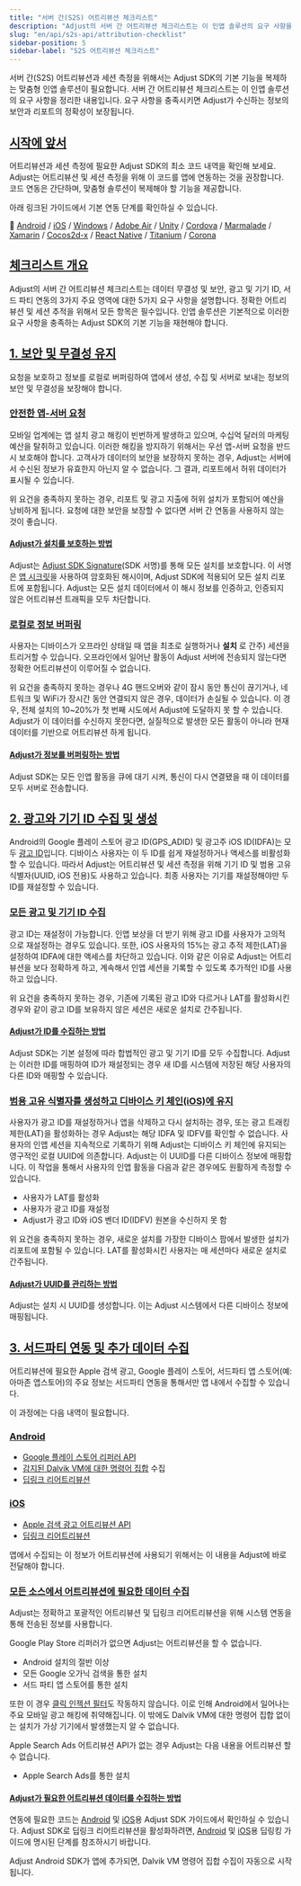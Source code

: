 ```yaml
---
title: "서버 간(S2S) 어트리뷰션 체크리스트"
description: "Adjust의 서버 간 어트리뷰션 체크리스트는 이 인앱 솔루션의 요구 사항을 정리한 내용입니다."
slug: "en/api/s2s-api/attribution-checklist"
sidebar-position: 5
sidebar-label: "S2S 어트리뷰션 체크리스트"
---
```

서버 간\(S2S\) 어트리뷰션과 세션 측정을 위해서는 Adjust SDK의 기본 기능을 복제하는 맞춤형 인앱 솔루션이 필요합니다. 서버 간 어트리뷰션 체크리스트는 이 인앱 솔루션의 요구 사항을 정리한 내용입니다. 요구 사항을 충족시키면 Adjust가 수신하는 정보의 보안과 리포트의 정확성이 보장됩니다.

[시작에 앞서](before-you-begin)
--------------------------

어트리뷰션과 세션 측정에 필요한 Adjust SDK의 최소 코드 내역을 확인해 보세요. Adjust는 어트리뷰션 및 세션 측정을 위해 이 코드를 앱에 연동하는 것을 권장합니다. 코드 연동은 간단하며, 맞춤형 솔루션이 복제해야 할 기능을 제공합니다.

아래 링크된 가이드에서 기본 연동 단계를 확인하실 수 있습니다.

📖    [Android](/en/sdk/android) / [iOS](/en/sdk/ios) / [Windows](/en/sdk/windows) / [Adobe Air](https://github.com/adjust/adobe_air_sdk#basic-integration) / [Unity](/en/sdk/unity) / [Cordova](https://github.com/adjust/cordova_sdk#basic-integration) / [Marmalade](https://github.com/adjust/marmalade_sdk#basic-integration) / [Xamarin](https://github.com/adjust/xamarin_sdk#basic-integration) / [Cocos2d\-x](https://github.com/adjust/cocos2dx_sdk#basic-integration) / [React Native](/en/sdk/react-native) / [Titanium](https://github.com/adjust/titanium_sdk#basic-integration) / [Corona](https://github.com/adjust/corona_sdk#basic-integration)

[체크리스트 개요](checklist-overview)
------------------------------

Adjust의 서버 간 어트리뷰션 체크리스트는 데이터 무결성 및 보안, 광고 및 기기 ID, 서드 파티 연동의 3가지 주요 영역에 대한 5가지 요구 사항을 설명합니다. 정확한 어트리뷰션 및 세션 추적을 위해서 모든 항목은 필수입니다. 인앱 솔루션은 기본적으로 이러한 요구 사항을 충족하는 Adjust SDK의 기본 기능을 재현해야 합니다.

[1\. 보안 및 무결성 유지](1-maintain-security-and-integrity)
-----------------------------------------------------

요청을 보호하고 정보를 로컬로 버퍼링하여 앱에서 생성, 수집 및 서버로 보내는 정보의 보안 및 무결성을 보장해야 합니다.

### [안전한 앱\-서버 요청](secure-app-to-server-requests)

모바일 업계에는 앱 설치 광고 해킹이 빈번하게 발생하고 있으며, 수십억 달러의 마케팅 예산을 탈취하고 있습니다. 이러한 해킹을 방지하기 위해서는 우선 앱\-서버 요청을 반드시 보호해야 합니다. 고객사가 데이터의 보안을 보장하지 못하는 경우, Adjust는 서버에서 수신된 정보가 유효한지 아닌지 알 수 없습니다. 그 결과, 리포트에서 허위 데이터가 표시될 수 있습니다.

위 요건을 충족하지 못하는 경우, 리포트 및 광고 지출에 허위 설치가 포함되어 예산을 낭비하게 됩니다. 요청에 대한 보안을 보장할 수 없다면 서버 간 연동을 사용하지 않는 것이 좋습니다.

#### [Adjust가 설치를 보호하는 방법](how-adjust-secures-installs)

Adjust는 [Adjust SDK Signature](https://help.adjust.com/en/article/sdk-signature)\(SDK 서명\)를 통해 모든 설치를 보호합니다. 이 서명은 [앱 시크릿](https://help.adjust.com/en/article/sdk-signature#what-is-an-app-secret)을 사용하여 암호화된 해시이며, Adjust SDK에 적용되어 모든 설치 리포트에 포함됩니다. Adjust는 모든 설치 데이터에서 이 해시 정보를 인증하고, 인증되지 않은 어트리뷰션 트래픽을 모두 차단합니다.

### [로컬로 정보 버퍼링](buffer-information-locally)

사용자는 디바이스가 오프라인 상태일 때 앱을 최초로 실행하거나 **설치** 로 간주\) 세션을 트리거할 수 있습니다. 오프라인에서 일어난 활동이 Adjust 서버에 전송되지 않는다면 정확한 어트리뷰션이 이루어질 수 없습니다.

위 요건을 충족하지 못하는 경우나 4G 핸드오버와 같이 잠시 동안 통신이 끊기거나, 네트워크 및 WiFi가 장시간 동안 연결되지 않은 경우, 데이터가 손실될 수 있습니다. 이 경우, 전체 설치의 10~20%가 첫 번째 시도에서 Adjust에 도달하지 못 할 수 있습니다. Adjust가 이 데이터를 수신하지 못한다면, 실질적으로 발생한 모든 활동이 아니라 현재 데이터를 기반으로 어트리뷰션 하게 됩니다.

#### [Adjust가 정보를 버퍼링하는 방법](how-adjust-buffers-information)

Adjust SDK는 모든 인앱 활동을 큐에 대기 시켜, 통신이 다시 연결됐을 때 이 데이터를 모두 서버로 전송합니다.

[2\. 광고와 기기 ID 수집 및 생성](2-collect-and-create-advertising-and-device-ids)
-------------------------------------------------------------------------

Android의 Google 플레이 스토어 광고 ID\(GPS\_ADID\) 및 광고주 iOS ID\(IDFA\)는 모두 [광고 ID](https://help.adjust.com/en/article/device-identifiers#advertising-ids)입니다. 디바이스 사용자는 이 두 ID를 쉽게 재설정하거나 액세스를 비활성화 할 수 있습니다. 따라서 Adjust는 어트리뷰션 및 세션 측정을 위해 기기 ID 및 범용 고유 식별자\(UUID, iOS 전용\)도 사용하고 있습니다. 최종 사용자는 기기를 재설정해야만 두 ID를 재설정할 수 있습니다.

### [모든 광고 및 기기 ID 수집](gather-every-possible-advertising-and-device-id)

광고 ID는 재설정이 가능합니다. 인앱 보상을 더 받기 위해 광고 ID를 사용자가 고의적으로 재설정하는 경우도 있습니다. 또한, iOS 사용자의 15%는 광고 추적 제한\(LAT\)을 설정하여 IDFA에 대한 액세스를 차단하고 있습니다. 이와 같은 이유로 Adjust는 어트리뷰션을 보다 정확하게 하고, 계속해서 인앱 세션을 기록할 수 있도록 추가적인 ID를 사용하고 있습니다.

위 요건을 충족하지 못하는 경우, 기존에 기록된 광고 ID와 다르거나 LAT를 활성화시킨 경우와 같이 광고 ID를 보유하지 않은 세션은 새로운 설치로 간주됩니다.

#### [Adjust가 ID를 수집하는 방법](how-adjust-collects-ids)

Adjust SDK는 기본 설정에 따라 합법적인 광고 및 기기 ID를 모두 수집합니다. Adjust는 이러한 ID를 매핑하여 ID가 재설정되는 경우 새 ID를 시스템에 저장된 해당 사용자의 다른 ID와 매핑할 수 있습니다.

### [범용 고유 식별자를 생성하고 디바이스 키 체인\(iOS\)에 유지](generate-a-universally-unique-identifier-and-persist-it-to-the-device-keychain-ios)

사용자가 광고 ID를 재설정하거나 앱을 삭제하고 다시 설치하는 경우, 또는 광고 트래킹 제한\(LAT\)을 활성화하는 경우 Adjust는 해당 IDFA 및 IDFV를 확인할 수 없습니다. 사용자의 인앱 세션을 지속적으로 기록하기 위해 Adjust는 디바이스 키 체인에 유지되는 영구적인 로컬 UUID에 의존합니다. Adjust는 이 UUID를 다른 디바이스 정보에 매핑합니다. 이 작업을 통해서 사용자의 인앱 활동을 다음과 같은 경우에도 원활하게 측정할 수 있습니다.

* 사용자가 LAT를 활성화
* 사용자가 광고 ID를 재설정
* Adjust가 광고 ID와 iOS 벤더 ID\(IDFV\) 원본을 수신하지 못 함

위 요건을 충족하지 못하는 경우, 새로운 설치를 가장한 디바이스 팜에서 발생한 설치가 리포트에 포함될 수 있습니다. LAT를 활성화시킨 사용자는 매 세션마다 새로운 설치로 간주됩니다.

#### [Adjust가 UUID를 관리하는 방법](how-adjust-manages-uuids)

Adjust는 설치 시 UUID를 생성합니다. 이는 Adjust 시스템에서 다른 디바이스 정보에 매핑됩니다.

[3\. 서드파티 연동 및 추가 데이터 수집](3-third-party-integrations-and-additional-data)
--------------------------------------------------------------------------

어트리뷰션에 필요한 Apple 검색 광고, Google 플레이 스토어, 서드파티 앱 스토어\(예: 아마존 앱스토어\)의 주요 정보는 서드파티 연동을 통해서만 앱 내에서 수집할 수 있습니다.

이 과정에는 다음 내역이 필요합니다.

### [Android](android)

* [Google 플레이 스토어 리퍼러 API](https://developer.android.com/google/play/installreferrer/igetinstallreferrerservice.html)
* [감지된 Dalvik VM에 대한 명령어 집합](https://android.googlesource.com/platform/libcore/+/master/libart/src/main/java/dalvik/system/VMRuntime.java#109) 수집
* [딥링크 리어트리뷰션](https://developer.android.com/training/app-links/deep-linking.html)

### [iOS](ios)

* [Apple 검색 광고 어트리뷰션 API](https://searchads.apple.com/help/reporting/0028-apple-ads-attribution-api)
* [딥링크 리어트리뷰션](https://developer.apple.com/library/content/documentation/General/Conceptual/AppSearch/UniversalLinks.html)

앱에서 수집되는 이 정보가 어트리뷰션에 사용되기 위해서는 이 내용을 Adjust에 바로 전달해야 합니다.

### [모든 소스에서 어트리뷰션에 필요한 데이터 수집](collect-the-necessary-data-for-attribution-across-all-sources)

Adjust는 정확하고 포괄적인 어트리뷰션 및 딥링크 리어트리뷰션을 위해 시스템 연동을 통해 전송된 정보를 사용합니다.

Google Play Store 리퍼러가 없으면 Adjust는 어트리뷰션을 할 수 없습니다.

* Android 설치의 절반 이상
* 모든 Google 오가닉 검색을 통한 설치
* 서드 파티 앱 스토어를 통한 설치

또한 이 경우 [클릭 인젝션 필터](https://help.adjust.com/en/article/click-injection-filtering)도 작동하지 않습니다. 이로 인해 Android에서 일어나는 주요 모바일 광고 해킹에 취약해집니다. 이 밖에도 Dalvik VM에 대한 명령어 집합 없이는 설치가 가상 기기에서 발생했는지 알 수 없습니다.

Apple Search Ads 어트리뷰션 API가 없는 경우 Adjust는 다음 내용을 어트리뷰션 할 수 없습니다.

* Apple Search Ads를 통한 설치

#### [Adjust가 필요한 어트리뷰션 데이터를 수집하는 방법](how-adjust-collects-the-necessary-attribution-data)

연동에 필요한 코드는 [Android](/en/sdk/android) 및 [iOS](/en/sdk/ios)용 Adjust SDK 가이드에서 확인하실 수 있습니다. Adjust SDK로 딥링크 리어트리뷰션을 활성화하려면, [Android](/en/sdk/android/features/deep-links) 및 [iOS](/en/sdk/ios/features/deep-links)용 딥링킹 가이드에 명시된 단계를 참조하시기 바랍니다.

Adjust Android SDK가 앱에 추가되면, Dalvik VM 명령어 집합 수집이 자동으로 시작됩니다.

